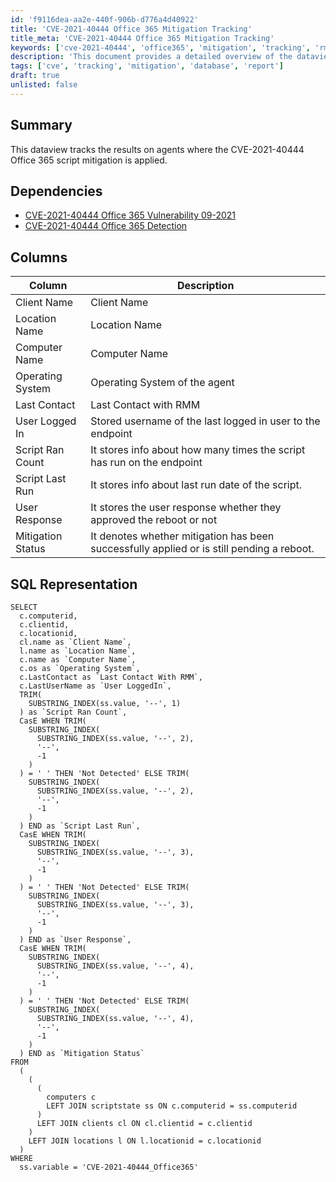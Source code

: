 ```yaml
---
id: 'f9116dea-aa2e-440f-906b-d776a4d40922'
title: 'CVE-2021-40444 Office 365 Mitigation Tracking'
title_meta: 'CVE-2021-40444 Office 365 Mitigation Tracking'
keywords: ['cve-2021-40444', 'office365', 'mitigation', 'tracking', 'rmm']
description: 'This document provides a detailed overview of the dataview tracking the results on agents where the CVE-2021-40444 Office 365 script mitigation has been applied. It includes dependencies, column descriptions, and SQL representation for data retrieval.'
tags: ['cve', 'tracking', 'mitigation', 'database', 'report']
draft: true
unlisted: false
---
```

## Summary

This dataview tracks the results on agents where the CVE-2021-40444 Office 365 script mitigation is applied.

## Dependencies

- [CVE-2021-40444 Office 365 Vulnerability 09-2021](https://proval.itglue.com/DOC-5078775-8226760)
- [CVE-2021-40444 Office 365 Detection](https://proval.itglue.com/DOC-5078775-8233671)

## Columns

| Column               | Description                                                                                   |
|---------------------|-----------------------------------------------------------------------------------------------|
| Client Name         | Client Name                                                                                   |
| Location Name       | Location Name                                                                                 |
| Computer Name       | Computer Name                                                                                 |
| Operating System     | Operating System of the agent                                                                 |
| Last Contact        | Last Contact with RMM                                                                         |
| User Logged In      | Stored username of the last logged in user to the endpoint                                    |
| Script Ran Count    | It stores info about how many times the script has run on the endpoint                       |
| Script Last Run     | It stores info about last run date of the script.                                            |
| User Response       | It stores the user response whether they approved the reboot or not                          |
| Mitigation Status   | It denotes whether mitigation has been successfully applied or is still pending a reboot.    |

## SQL Representation

```
SELECT 
  c.computerid, 
  c.clientid, 
  c.locationid, 
  cl.name as `Client Name`, 
  l.name as `Location Name`, 
  c.name as `Computer Name`, 
  c.os as `Operating System`, 
  c.LastContact as `Last Contact With RMM`, 
  c.LastUserName as `User LoggedIn`, 
  TRIM(
    SUBSTRING_INDEX(ss.value, '--', 1)
  ) as `Script Ran Count`, 
  CasE WHEN TRIM(
    SUBSTRING_INDEX(
      SUBSTRING_INDEX(ss.value, '--', 2), 
      '--', 
      -1
    )
  ) = ' ' THEN 'Not Detected' ELSE TRIM(
    SUBSTRING_INDEX(
      SUBSTRING_INDEX(ss.value, '--', 2), 
      '--', 
      -1
    )
  ) END as `Script Last Run`, 
  CasE WHEN TRIM(
    SUBSTRING_INDEX(
      SUBSTRING_INDEX(ss.value, '--', 3), 
      '--', 
      -1
    )
  ) = ' ' THEN 'Not Detected' ELSE TRIM(
    SUBSTRING_INDEX(
      SUBSTRING_INDEX(ss.value, '--', 3), 
      '--', 
      -1
    )
  ) END as `User Response`, 
  CasE WHEN TRIM(
    SUBSTRING_INDEX(
      SUBSTRING_INDEX(ss.value, '--', 4), 
      '--', 
      -1
    )
  ) = ' ' THEN 'Not Detected' ELSE TRIM(
    SUBSTRING_INDEX(
      SUBSTRING_INDEX(ss.value, '--', 4), 
      '--', 
      -1
    )
  ) END as `Mitigation Status` 
FROM 
  ( 
    ( 
      ( 
        computers c 
        LEFT JOIN scriptstate ss ON c.computerid = ss.computerid
      ) 
      LEFT JOIN clients cl ON cl.clientid = c.clientid
    ) 
    LEFT JOIN locations l ON l.locationid = c.locationid
  ) 
WHERE 
  ss.variable = 'CVE-2021-40444_Office365'
```













